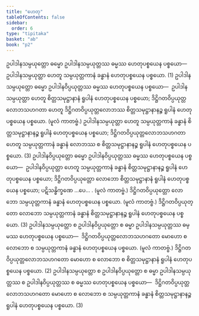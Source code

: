 ```yaml
---
title: "ဟေတု"
tableOfContents: false
sidebar:
  order: 6
type: "tipitaka"
basket: "ab"
book: "p2"
---
```



<DynamicBreadcrumb />

<Division number="63" book="p2" e="ch" v="38" p="356">

<Paragraph number="3693" book="p2">
ဥပါဒါနသမ္ပယုတ္တော ဓမ္မော ဥပါဒါနသမ္ပယုတ္တဿ ဓမ္မဿ ဟေတုပစ္စယေန ပစ္စယော—  ဥပါဒါနသမ္ပယုတ္တာ ဟေတူ သမ္ပယုတ္တကာနံ ခန္ဓာနံ ဟေတုပစ္စယေန ပစ္စယော. (1)
</Paragraph>

<Paragraph number="3694" book="p2">
ဥပါဒါနသမ္ပယုတ္တော ဓမ္မော ဥပါဒါနဝိပ္ပယုတ္တဿ ဓမ္မဿ ဟေတုပစ္စယေန ပစ္စယော—  ဥပါဒါနသမ္ပယုတ္တာ ဟေတူ စိတ္တသမုဋ္ဌာနာနံ ရူပါနံ ဟေတုပစ္စယေန ပစ္စယော; ဒိဋ္ဌိဂတဝိပ္ပယုတ္တလောဘသဟဂတာ ဟေတူ ဒိဋ္ဌိဂတဝိပ္ပယုတ္တလောဘဿ စိတ္တသမုဋ္ဌာနာနဉ္စ ရူပါနံ ဟေတုပစ္စယေန ပစ္စယော. (မူလံ ကာတဗ္ဗံ.) ဥပါဒါနသမ္ပယုတ္တာ ဟေတူ သမ္ပယုတ္တကာနံ ခန္ဓာနံ စိတ္တသမုဋ္ဌာနာနဉ္စ ရူပါနံ ဟေတုပစ္စယေန ပစ္စယော; ဒိဋ္ဌိဂတဝိပ္ပယုတ္တလောဘသဟဂတာ ဟေတူ သမ္ပယုတ္တကာနံ ခန္ဓာနံ လောဘဿ စ စိတ္တသမုဋ္ဌာနာနဉ္စ ရူပါနံ ဟေတုပစ္စယေန ပစ္စယော. (3)
</Paragraph>

</Division>
<Division number="64" book="p2" e="ch" v="38" p="357">

<Paragraph number="3695" book="p2">
ဥပါဒါနဝိပ္ပယုတ္တော ဓမ္မော ဥပါဒါနဝိပ္ပယုတ္တဿ ဓမ္မဿ ဟေတုပစ္စယေန ပစ္စယော—  ဥပါဒါနဝိပ္ပယုတ္တာ ဟေတူ သမ္ပယုတ္တကာနံ ခန္ဓာနံ စိတ္တသမုဋ္ဌာနာနဉ္စ ရူပါနံ ဟေတုပစ္စယေန ပစ္စယော; ဒိဋ္ဌိဂတဝိပ္ပယုတ္တော လောဘော စိတ္တသမုဋ္ဌာနာနံ ရူပါနံ ဟေတုပစ္စယေန ပစ္စယော; ပဋိသန္ဓိက္ခဏေ …ပေ… . (မူလံ ကာတဗ္ဗံ.) ဒိဋ္ဌိဂတဝိပ္ပယုတ္တော လောဘော သမ္ပယုတ္တကာနံ ခန္ဓာနံ ဟေတုပစ္စယေန ပစ္စယော. (မူလံ ကာတဗ္ဗံ.) ဒိဋ္ဌိဂတဝိပ္ပယုတ္တော လောဘော သမ္ပယုတ္တကာနံ ခန္ဓာနံ စိတ္တသမုဋ္ဌာနာနဉ္စ ရူပါနံ ဟေတုပစ္စယေန ပစ္စယော. (3)
</Paragraph>

</Division>
<Division number="65" book="p2" e="ch" v="38" p="357">

<Paragraph number="3696" book="p2">
ဥပါဒါနသမ္ပယုတ္တော စ ဥပါဒါနဝိပ္ပယုတ္တော စ ဓမ္မာ ဥပါဒါနသမ္ပယုတ္တဿ ဓမ္မဿ ဟေတုပစ္စယေန ပစ္စယော—  ဒိဋ္ဌိဂတဝိပ္ပယုတ္တလောဘသဟဂတော မောဟော စ လောဘော စ သမ္ပယုတ္တကာနံ ခန္ဓာနံ ဟေတုပစ္စယေန ပစ္စယော. (မူလံ ကာတဗ္ဗံ.) ဒိဋ္ဌိဂတဝိပ္ပယုတ္တလောဘသဟဂတော မောဟော စ လောဘော စ စိတ္တသမုဋ္ဌာနာနံ ရူပါနံ ဟေတုပစ္စယေန ပစ္စယော. (2)
</Paragraph>

<Paragraph number="3697" book="p2">
ဥပါဒါနသမ္ပယုတ္တော စ ဥပါဒါနဝိပ္ပယုတ္တော စ ဓမ္မာ ဥပါဒါနသမ္ပယုတ္တဿ စ ဥပါဒါနဝိပ္ပယုတ္တဿ စ ဓမ္မဿ ဟေတုပစ္စယေန ပစ္စယော—  ဒိဋ္ဌိဂတဝိပ္ပယုတ္တလောဘသဟဂတော မောဟော စ လောဘော စ သမ္ပယုတ္တကာနံ ခန္ဓာနံ စိတ္တသမုဋ္ဌာနာနဉ္စ ရူပါနံ ဟေတုပစ္စယေန ပစ္စယော. (3)
</Paragraph>
</Division>